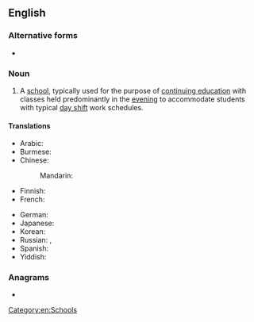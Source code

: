 {{also|nightschool}}
==English==

===Alternative forms===
* {{l|en|nightschool}}

===Noun===
{{en-noun}}

# A [[school]], typically used for the purpose of [[continuing education]] with classes held predominantly in the [[evening]] to accommodate students with typical [[day shift]] work schedules.

====Translations====
{{trans-top|A school with classes held predominantly in the evening}}
* Arabic: {{t-needed|ar}}
* Burmese: {{t+|my|ညကျောင်း|sc=Mymr}}
* Chinese:
*: Mandarin: {{t+|cmn|夜校|tr=yèxiào|sc=Hani}}
* Finnish: {{t+|fi|iltakoulu}}
* French: {{t+|fr|cours du soir|m}}
{{trans-mid}}
* German: {{t+|de|Abendschule|f}}
* Japanese: {{t|ja|夜学|tr=やがく, yagaku|sc=Jpan}}
* Korean: {{t-needed|ko}}
* Russian: {{t|ru|вече́рняя шко́ла|f}}, {{t|ru|вече́рние ку́рсы|m-p}}
* Spanish: {{t|es|escuela nocturna|f}}
* Yiddish: {{t|yi|אָוונטשול|f}}
{{trans-bottom}}

===Anagrams===
* {{anagrams|en|a=cghhilnoost|school night}}

[[Category:en:Schools]]